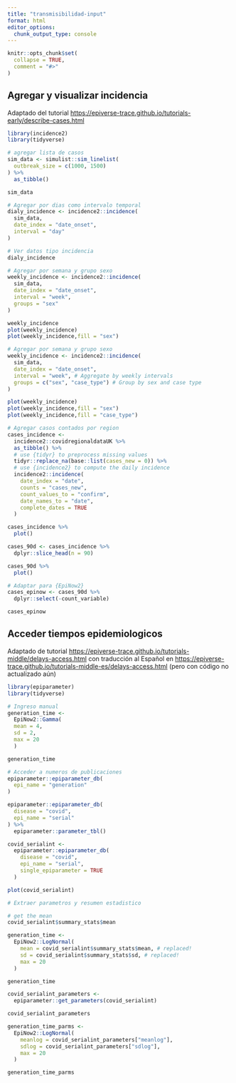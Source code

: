 ```yaml
---
title: "transmisibilidad-input"
format: html
editor_options: 
  chunk_output_type: console
---
```



```r
knitr::opts_chunk$set(
  collapse = TRUE,
  comment = "#>"
)
```

## Agregar y visualizar incidencia

Adaptado del tutorial <https://epiverse-trace.github.io/tutorials-early/describe-cases.html>

```r
library(incidence2)
library(tidyverse)

# agregar lista de casos
sim_data <- simulist::sim_linelist(
  outbreak_size = c(1000, 1500)
) %>% 
  as_tibble()

sim_data

# Agregar por dias como intervalo temporal
dialy_incidence <- incidence2::incidence(
  sim_data,
  date_index = "date_onset",
  interval = "day"
)

# Ver datos tipo incidencia
dialy_incidence

# Agregar por semana y grupo sexo
weekly_incidence <- incidence2::incidence(
  sim_data,
  date_index = "date_onset",
  interval = "week",
  groups = "sex"
)

weekly_incidence
plot(weekly_incidence)
plot(weekly_incidence,fill = "sex")

# Agregar por semana y grupo sexo
weekly_incidence <- incidence2::incidence(
  sim_data,
  date_index = "date_onset",
  interval = "week", # Aggregate by weekly intervals
  groups = c("sex", "case_type") # Group by sex and case type
)

plot(weekly_incidence)
plot(weekly_incidence,fill = "sex")
plot(weekly_incidence,fill = "case_type")

# Agregar casos contados por region
cases_incidence <- 
  incidence2::covidregionaldataUK %>%
  as_tibble() %>% 
  # use {tidyr} to preprocess missing values
  tidyr::replace_na(base::list(cases_new = 0)) %>%
  # use {incidence2} to compute the daily incidence
  incidence2::incidence(
    date_index = "date",
    counts = "cases_new",
    count_values_to = "confirm",
    date_names_to = "date",
    complete_dates = TRUE
  )

cases_incidence %>% 
  plot()

cases_90d <- cases_incidence %>%
  dplyr::slice_head(n = 90)

cases_90d %>% 
  plot()

# Adaptar para {EpiNow2}
cases_epinow <- cases_90d %>%
  dplyr::select(-count_variable)

cases_epinow
```

## Acceder tiempos epidemiologicos

Adaptado de tutorial <https://epiverse-trace.github.io/tutorials-middle/delays-access.html> con traducción al Español en <https://epiverse-trace.github.io/tutorials-middle-es/delays-access.html> (pero con código no actualizado aún)

```r
library(epiparameter)
library(tidyverse)

# Ingreso manual
generation_time <-
  EpiNow2::Gamma(
  mean = 4,
  sd = 2,
  max = 20
  )

generation_time

# Acceder a numeros de publicaciones
epiparameter::epiparameter_db(
  epi_name = "generation"
)

epiparameter::epiparameter_db(
  disease = "covid",
  epi_name = "serial"
) %>%
  epiparameter::parameter_tbl()

covid_serialint <-
  epiparameter::epiparameter_db(
    disease = "covid",
    epi_name = "serial",
    single_epiparameter = TRUE
  )

plot(covid_serialint)

# Extraer parametros y resumen estadistico

# get the mean
covid_serialint$summary_stats$mean

generation_time <- 
  EpiNow2::LogNormal(
    mean = covid_serialint$summary_stats$mean, # replaced!
    sd = covid_serialint$summary_stats$sd, # replaced!
    max = 20
  )

generation_time

covid_serialint_parameters <-
  epiparameter::get_parameters(covid_serialint)

covid_serialint_parameters

generation_time_parms <- 
  EpiNow2::LogNormal(
    meanlog = covid_serialint_parameters["meanlog"],
    sdlog = covid_serialint_parameters["sdlog"],
    max = 20
  )

generation_time_parms
```

